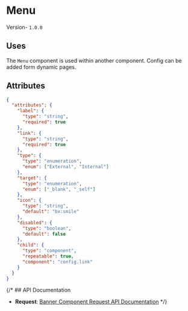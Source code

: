 

# Menu
Version- `1.0.0`

## Uses
The `Menu` component is used within another component. Config can be added form dynamic pages.


## Attributes

```json
{
  "attributes": {
    "label": {
      "type": "string",
      "required": true
    },
    "link": {
      "type": "string",
      "required": true
    },
    "type": {
      "type": "enumeration",
      "enum": ["External", "Internal"]
    },
    "target": {
      "type": "enumeration",
      "enum": ["_blank", "_self"]
    },
    "icon": {
      "type": "string",
      "default": "bx:smile"
    },
    "disabled": {
      "type": "boolean",
      "default": false
    },
    "child": {
      "type": "component",
      "repeatable": true,
      "component": "config.link"
    }
  }
}
```

{/* ## API Documentation

- **Request**: [Banner Component Request API Documentation](#) */}